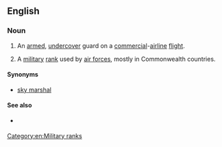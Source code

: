 {{also|Air Marshal}}
==English==
{{wikipedia}}

===Noun===
{{en-noun|head=[[air]] [[marshal]]}}

# {{context|US|law enforcement|lang=en}} An [[armed]], [[undercover]] guard on a [[commercial]]-[[airline]] [[flight]].
# {{context|military|lang=en}} A [[military]] [[rank]] used by [[air force]]s, mostly in Commonwealth countries.

====Synonyms====
* {{sense|law enforcement}} [[sky marshal]]

====See also====
* {{sense|law enforcement}} {{pedia|Federal Air Marshal Service}}

[[Category:en:Military ranks]]